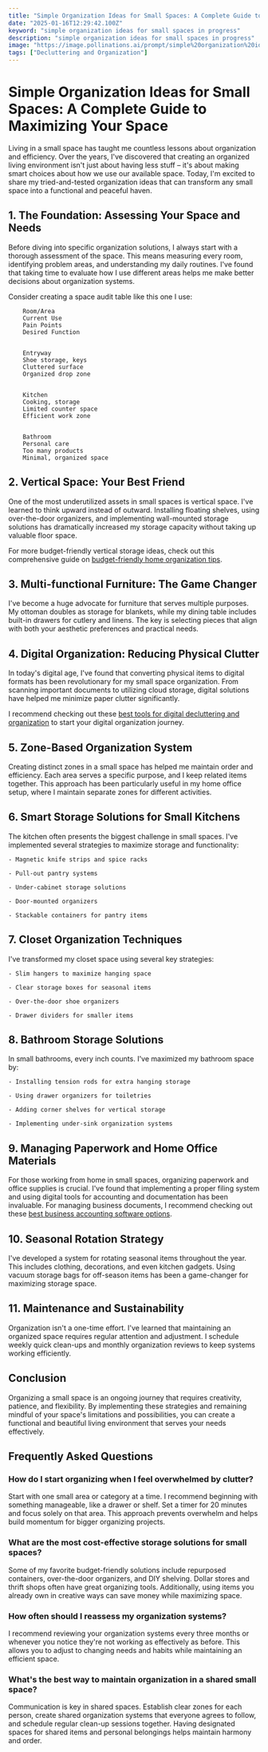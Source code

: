 ```yaml
---
title: "Simple Organization Ideas for Small Spaces: A Complete Guide to Maximizing Your Space"
date: "2025-01-16T12:29:42.100Z"
keyword: "simple organization ideas for small spaces in progress"
description: "simple organization ideas for small spaces in progress"
image: "https://image.pollinations.ai/prompt/simple%20organization%20ideas%20for%20small%20spaces%20in%20progress%2C%20realistic%20photo%2C%20high%20quality%2C%204k?width=1024&height=1024&nologo=true"
tags: ["Decluttering and Organization"]
---
```



# Simple Organization Ideas for Small Spaces: A Complete Guide to Maximizing Your Space


Living in a small space has taught me countless lessons about organization and efficiency. Over the years, I've discovered that creating an organized living environment isn't just about having less stuff – it's about making smart choices about how we use our available space. Today, I'm excited to share my tried-and-tested organization ideas that can transform any small space into a functional and peaceful haven.



## 1. The Foundation: Assessing Your Space and Needs


Before diving into specific organization solutions, I always start with a thorough assessment of the space. This means measuring every room, identifying problem areas, and understanding my daily routines. I've found that taking time to evaluate how I use different areas helps me make better decisions about organization systems.



Consider creating a space audit table like this one I use:




    
        Room/Area
        Current Use
        Pain Points
        Desired Function
    
    
        Entryway
        Shoe storage, keys
        Cluttered surface
        Organized drop zone
    
    
        Kitchen
        Cooking, storage
        Limited counter space
        Efficient work zone
    
    
        Bathroom
        Personal care
        Too many products
        Minimal, organized space
    




## 2. Vertical Space: Your Best Friend


One of the most underutilized assets in small spaces is vertical space. I've learned to think upward instead of outward. Installing floating shelves, using over-the-door organizers, and implementing wall-mounted storage solutions has dramatically increased my storage capacity without taking up valuable floor space.



For more budget-friendly vertical storage ideas, check out this comprehensive guide on [budget-friendly home organization tips](https://productivityprospect.com/blog/budget-friendly-home-organization-tips-for-small-spaces/).



## 3. Multi-functional Furniture: The Game Changer


I've become a huge advocate for furniture that serves multiple purposes. My ottoman doubles as storage for blankets, while my dining table includes built-in drawers for cutlery and linens. The key is selecting pieces that align with both your aesthetic preferences and practical needs.



## 4. Digital Organization: Reducing Physical Clutter


In today's digital age, I've found that converting physical items to digital formats has been revolutionary for my small space organization. From scanning important documents to utilizing cloud storage, digital solutions have helped me minimize paper clutter significantly.



I recommend checking out these [best tools for digital decluttering and organization](https://productivityprospect.com/blog/best-tools-for-digital-decluttering-and-organization/) to start your digital organization journey.



## 5. Zone-Based Organization System


Creating distinct zones in a small space has helped me maintain order and efficiency. Each area serves a specific purpose, and I keep related items together. This approach has been particularly useful in my home office setup, where I maintain separate zones for different activities.



## 6. Smart Storage Solutions for Small Kitchens


The kitchen often presents the biggest challenge in small spaces. I've implemented several strategies to maximize storage and functionality:




    - Magnetic knife strips and spice racks

    - Pull-out pantry systems

    - Under-cabinet storage solutions

    - Door-mounted organizers

    - Stackable containers for pantry items



## 7. Closet Organization Techniques


I've transformed my closet space using several key strategies:




    - Slim hangers to maximize hanging space

    - Clear storage boxes for seasonal items

    - Over-the-door shoe organizers

    - Drawer dividers for smaller items



## 8. Bathroom Storage Solutions


In small bathrooms, every inch counts. I've maximized my bathroom space by:




    - Installing tension rods for extra hanging storage

    - Using drawer organizers for toiletries

    - Adding corner shelves for vertical storage

    - Implementing under-sink organization systems



## 9. Managing Paperwork and Home Office Materials


For those working from home in small spaces, organizing paperwork and office supplies is crucial. I've found that implementing a proper filing system and using digital tools for accounting and documentation has been invaluable. For managing business documents, I recommend checking out these [best business accounting software options](https://productivityprospect.com/blog/best-business-accounting-software-for-small-businesses/).



## 10. Seasonal Rotation Strategy


I've developed a system for rotating seasonal items throughout the year. This includes clothing, decorations, and even kitchen gadgets. Using vacuum storage bags for off-season items has been a game-changer for maximizing storage space.



## 11. Maintenance and Sustainability


Organization isn't a one-time effort. I've learned that maintaining an organized space requires regular attention and adjustment. I schedule weekly quick clean-ups and monthly organization reviews to keep systems working efficiently.



## Conclusion


Organizing a small space is an ongoing journey that requires creativity, patience, and flexibility. By implementing these strategies and remaining mindful of your space's limitations and possibilities, you can create a functional and beautiful living environment that serves your needs effectively.



## Frequently Asked Questions


### How do I start organizing when I feel overwhelmed by clutter?

Start with one small area or category at a time. I recommend beginning with something manageable, like a drawer or shelf. Set a timer for 20 minutes and focus solely on that area. This approach prevents overwhelm and helps build momentum for bigger organizing projects.



### What are the most cost-effective storage solutions for small spaces?

Some of my favorite budget-friendly solutions include repurposed containers, over-the-door organizers, and DIY shelving. Dollar stores and thrift shops often have great organizing tools. Additionally, using items you already own in creative ways can save money while maximizing space.



### How often should I reassess my organization systems?

I recommend reviewing your organization systems every three months or whenever you notice they're not working as effectively as before. This allows you to adjust to changing needs and habits while maintaining an efficient space.



### What's the best way to maintain organization in a shared small space?

Communication is key in shared spaces. Establish clear zones for each person, create shared organization systems that everyone agrees to follow, and schedule regular clean-up sessions together. Having designated spaces for shared items and personal belongings helps maintain harmony and order.



